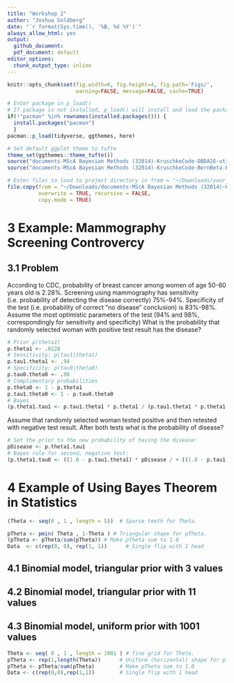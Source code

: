 ```yaml
---
title: "Workshop 2"
author: "Joshua Goldberg"
date: "`r format(Sys.time(), '%B, %d %Y')`"
always_allow_html: yes
output:
  github_document: 
  pdf_document: default
editor_options: 
  chunk_output_type: inline
---
```


```r
knitr::opts_chunk$set(fig.width=6, fig.height=4, fig.path='Figs/',
                      warning=FALSE, message=FALSE, cache=TRUE)
```

```r
# Enter package in p_load()
# If package is not installed, p_load() will install and load the package
if(!"pacman" %in% rownames(installed.packages())) {
  install.packages("pacman")
  }
pacman::p_load(tidyverse, ggthemes, here)

# Set default ggplot theme to tufte
theme_set(ggthemes::theme_tufte())
source("documents-MScA Bayesian Methods (32014)-KruschkeCode-DBDA2E-utilities.R")
source("documents-MScA Bayesian Methods (32014)-KruschkeCode-BernBeta.R")
```

```r
# Enter files to load to project directory in from = "~/Downloads/your_file_name_here"
file.copy(from = "~/Downloads/documents-MScA Bayesian Methods (32014)-KruschkeCode-BernBeta.R", to = here::here(), 
          overwrite = TRUE, recursive = FALSE, 
          copy.mode = TRUE)
```

# 3 Example: Mammography Screening Controvercy
## 3.1 Problem
According to CDC, probability of breast cancer among women of age 50-60 years old is 2.28%.
Screening using mammography has sensitivity (i.e. probability of detecting the disease correctly) 75%-94%. Specificity of the test (i.e. probability of correct "no disease" conclusion) is 83%-98%. Assume the most optimistic parameters of the test (94% and 98%, correspondingly for sensitivity and specificity) What is the probability that randomly selected woman with positive test result has the disease?
```r
# Prior p(theta1)
p.theta1 <- .0228
# Sensitivity: p(tau1|theta1)
p.tau1.theta1 <- .94
# Specificity: p(tau0|theta0)
p.tau0.theta0 <- .98
# Complimentary probabilities
p.theta0 <- 1 - p.theta1
p.tau1.theta0 <- 1 - p.tau0.theta0
# Bayes
(p.theta1.tau1 <- p.tau1.theta1 * p.theta1 / (p.tau1.theta1 * p.theta1 + p.tau1.theta0 * p.theta0))
```

Assume that randomly selected woman tested positive and then retested with negative test result.
After both tests what is the probability of disease?
```r
# Set the prior to the new probability of having the disease:
pDisease <- p.theta1.tau1
# Bayes rule for second, negative test:
(p.theta1.tau0 <- ((1.0 - p.tau1.theta1) * pDisease / + ((1.0 - p.tau1.theta1) * pDisease + (1.0 - p.tau1.theta0) * (1.0 - pDisease))))
```

# 4 Example of Using Bayes Theorem in Statistics
```r
(Theta <- seq(0 , 1 , length = 5))  # Sparse teeth for Theta.

pTheta <- pmin( Theta , 1-Theta ) # Triangular shape for pTheta.
(pTheta <- pTheta/sum(pTheta)) # Make pTheta sum to 1.0
Data  <- c(rep(0, 0), rep(1, 1))      # Single flip with 1 head
```

## 4.1 Binomial model, triangular prior with 3 values

## 4.2 Binomial model, triangular prior with 11 values

## 4.3 Binomial model, uniform prior with 1001 values
```r
Theta <- seq( 0 , 1 , length = 1001 ) # fine grid for Theta.
pTheta <- rep(1,length(Theta))      # Uniform (horizontal) shape for pTheta.
pTheta <- pTheta/sum(pTheta)        # Make pTheta sum to 1.0
Data <- c(rep(0,0),rep(1,1))        # Single flip with 1 head
```

```r

```

















